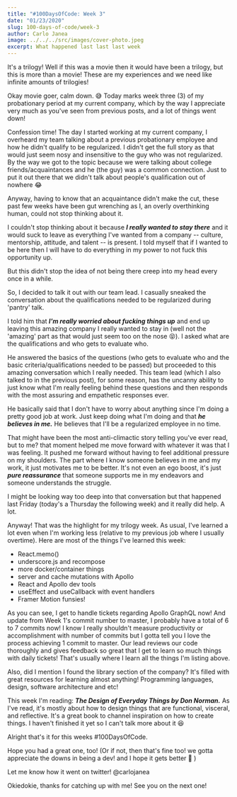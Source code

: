 ```yaml
---
title: "#100DaysOfCode: Week 3"
date: "01/23/2020"
slug: 100-days-of-code/week-3
author: Carlo Janea
image: ../../../src/images/cover-photo.jpeg
excerpt: What happened last last last week
---
```


It's a trilogy! Well if this was a movie then it would have been a trilogy, but this is more than a movie! These are my experiences and we need like infinite amounts of trilogies!

Okay movie goer, calm down. 😅 Today marks week three (3) of my probationary period at my current company, which by the way I appreciate very much as you've seen from previous posts, and a lot of things went down!

Confession time! The day I started working at my current company, I overheard my team talking about a previous probationary employee and how he didn't qualify to be regularized. I didn't get the full story as that would just seem nosy and insensitive to the guy who was not regularized. By the way we got to the topic because we were talking about college friends/acquaintances and he (the guy) was a common connection. Just to put it out there that we didn't talk about people's qualification out of nowhere 😂

Anyway, having to know that an acquaintance didn't make the cut, these past few weeks have been gut wrenching as I, an overly overthinking human, could not stop thinking about it.

I couldn't stop thinking about it because **_I really wanted to stay there_** and it would suck to leave as everything I've wanted from a company -- culture, mentorship, attitude, and talent -- is present. I told myself that if I wanted to be here then I will have to do everything in my power to not fuck this opportunity up.

But this didn't stop the idea of not being there creep into my head every once in a while.

So, I decided to talk it out with our team lead. I casually sneaked the conversation about the qualifications needed to be regularized during 'pantry' talk.

I told him that **_I'm really worried about fucking things up_** and end up leaving this amazing company I really wanted to stay in (well not the 'amazing' part as that would just seem too on the nose 😝). I asked what are the qualifications and who gets to evaluate who.

He answered the basics of the questions (who gets to evaluate who and the basic criteria/qualifications needed to be passed) but proceeded to this amazing conversation which I really needed. This team lead (which I also talked to in the previous post), for some reason, has the uncanny ability to just know what I'm really feeling behind these questions and then responds with the most assuring and empathetic responses ever.

He basically said that I don't have to worry about anything since I'm doing a pretty good job at work. Just keep doing what I'm doing and that **_he believes in me._** He believes that I'll be a regularized employee in no time.

That might have been the most anti-climactic story telling you've ever read, but to me? that moment helped me move forward with whatever it was that I was feeling. It pushed me forward without having to feel additional pressure on my shoulders. The part where I know someone believes in me and my work, it just motivates me to be better. It's not even an ego boost, it's just **_pure reassurance_** that someone supports me in my endeavors and someone understands the struggle.

I might be looking way too deep into that conversation but that happened last Friday (today's a Thursday the following week) and it really did help. A lot.

Anyway! That was the highlight for my trilogy week. As usual, I've learned a lot even when I'm working less (relative to my previous job where I usually overtime). Here are most of the things I've learned this week:

- React.memo()
- underscore.js and recompose
- more docker/container things
- server and cache mutations with Apollo
- React and Apollo dev tools
- useEffect and useCallback with event handlers
- Framer Motion funsies!

As you can see, I get to handle tickets regarding Apollo GraphQL now! And update from Week 1's commit number to master, I probably have a total of 6 to 7 commits now! I know I really shouldn't measure productivity or accomplishment with number of commits but I gotta tell you I love the process achieving 1 commit to master. Our lead reviews our code thoroughly and gives feedback so great that I get to learn so much things with daily tickets! That's usually where I learn all the things I'm listing above.

Also, did I mention I found the library section of the company? It's filled with great resources for learning almost anything! Programming languages, design, software architecture and etc!

This week I'm reading: **_The Design of Everyday Things by Don Norman._** As I've read, it's mostly about how to design things that are functional, visceral, and reflective. It's a great book to channel inspiration on how to create things. I haven't finished it yet so I can't talk more about it 😆

Alright that's it for this weeks #100DaysOfCode.

Hope you had a great one, too! (Or if not, then that's fine too! we gotta appreciate the downs in being a dev! and I hope it gets better 💓 )

Let me know how it went on twitter! @carlojanea

Okiedokie, thanks for catching up with me! See you on the next one!
